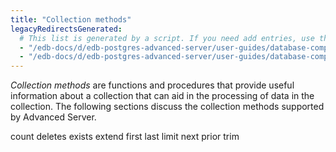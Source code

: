 ```yaml
---
title: "Collection methods"
legacyRedirectsGenerated:
  # This list is generated by a script. If you need add entries, use the `legacyRedirects` key.
  - "/edb-docs/d/edb-postgres-advanced-server/user-guides/database-compatibility-for-oracle-developers-guide/9.6/Database_Compatibility_for_Oracle_Developers_Guide_v9.6.1.079.html"
  - "/edb-docs/d/edb-postgres-advanced-server/user-guides/database-compatibility-for-oracle-developers-guide/9.5/Database_Compatibility_for_Oracle_Developers_Guide.1.173.html"
---
```


<div id="collection_methods" class="registered_link"></div>

*Collection methods* are functions and procedures that provide useful information about a collection that can aid in the processing of data in the collection. The following sections discuss the collection methods supported by Advanced Server.

<div class="toctree" maxdepth="3">

count deletes exists extend first last limit next prior trim

</div>
